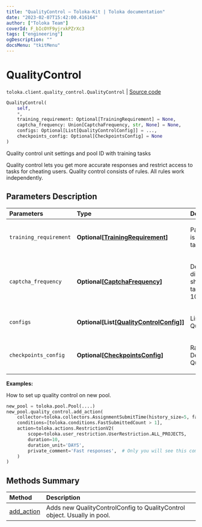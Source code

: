 ```yaml
---
title: "QualityControl — Toloka-Kit | Toloka documentation"
date: "2023-02-07T15:42:00.416164"
author: ["Toloka Team"]
coverId: F_bIcOYF9yjrxkPZrXc3
tags: ["engineering"]
ogDescription: ""
docsMenu: "tkitMenu"
---
```


# QualityControl
`toloka.client.quality_control.QualityControl` | [Source code](https://github.com/Toloka/toloka-kit/blob/v1.1.3/src/client/quality_control.py#L26)

```python
QualityControl(
    self,
    *,
    training_requirement: Optional[TrainingRequirement] = None,
    captcha_frequency: Union[CaptchaFrequency, str, None] = None,
    configs: Optional[List[QualityControlConfig]] = ...,
    checkpoints_config: Optional[CheckpointsConfig] = None
)
```

Quality control unit settings and pool ID with training tasks

Quality control lets you get more accurate responses and restrict access to tasks for cheating users.
Quality control consists of rules. All rules work independently.

## Parameters Description

| Parameters | Type | Description |
| :----------| :----| :-----------|
`training_requirement`|**Optional\[[TrainingRequirement](/docs-new/toloka-kit/reference/toloka.client.quality_control.QualityControl.TrainingRequirement)\]**|<p>Parameters of the training pool that is linked to the pool with the main tasks.</p>
`captcha_frequency`|**Optional\[[CaptchaFrequency](/docs-new/toloka-kit/reference/toloka.client.quality_control.QualityControl.CaptchaFrequency)\]**|<p>Deprecated. Frequency of captcha display (By default, captcha is not shown): LOW - show every 20 tasks. MEDIUM, HIGH - show every 10 tasks.</p>
`configs`|**Optional\[List\[[QualityControlConfig](/docs-new/toloka-kit/reference/toloka.client.quality_control.QualityControl.QualityControlConfig)\]\]**|<p>List of quality control units. See QualityControl.QualityControlConfig</p>
`checkpoints_config`|**Optional\[[CheckpointsConfig](/docs-new/toloka-kit/reference/toloka.client.quality_control.QualityControl.CheckpointsConfig)\]**|<p>Random check majority opinion. Detailed description in QualityControl.CheckpointsConfig.</p>

**Examples:**

How to set up quality control on new pool.

```python
new_pool = toloka.pool.Pool(....)
new_pool.quality_control.add_action(
    collector=toloka.collectors.AssignmentSubmitTime(history_size=5, fast_submit_threshold_seconds=20),
    conditions=[toloka.conditions.FastSubmittedCount > 1],
    action=toloka.actions.RestrictionV2(
        scope=toloka.user_restriction.UserRestriction.ALL_PROJECTS,
        duration=10,
        duration_unit='DAYS',
        private_comment='Fast responses',  # Only you will see this comment
    )
)
```
## Methods Summary

| Method | Description |
| :------| :-----------|
[add_action](/docs-new/toloka-kit/reference/toloka.client.quality_control.QualityControl.add_action)| Adds new QualityControlConfig to QualityControl object. Usually in pool.
